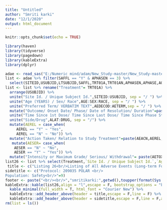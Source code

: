 ---
title: "Untitled"
author: "Smriti karki"
date: "12/1/2020"
output: html_document
---

```{r setup, include=FALSE}
knitr::opts_chunk$set(echo = TRUE)
```

```{r}
library(haven)
library(tidyverse)
library(pagedown)
library(kableExtra)
library(dplyr)
```
```{r}
adae <- read_sas("E:/Numeric mind/adam/New_Study-master/New_Study-master/adam/adae.sas7bdat",NULL)
list <- adae %>% filter(SAFFL == "Y" & APHASEN == 3) %>%
  select(SITEID,USUBJID,LTSUBJID,SAFFL,TRT01A,TRT01AN,APHASEN,APHASE,AGE,SEX,RACE,AEOUT,AESER,AEREL,AETOX,AEWD,AESTDTC,AEDECOD,AETERM,ASTDTC,AENDTC,ADURC,AFTRTSTC,ALTRTSTC,ATTRTSTC,AEACN,ALAT,DRUG)
list <- list %>% rename("Treatment"= TRT01A) %>% 
  arrange(USUBJID) %>% 
  unite("Site Id. / Unique Subject Id.",SITEID:USUBJID, sep = "/ ") %>% 
  unite("Age (YEARS) / Sex/ Race",AGE:SEX:RACE, sep = "/ ") %>% 
  unite("Preferred Term/ VERBATIM TEXT",AEDECOD:AETERM,sep = "/ ") %>% 
  mutate("Outcome/ Onset Date/ Phase/ Date of Resolution/ Duration"=paste(AEOUT,ASTDTC,APHASE,AENDTC,ADURC, sep = "/ ")) %>% 
  unite("Time Since 1st Dose/ Time Since Last Dose/ Time Since Phase Start", AFTRTSTC:ALTRTSTC:ATTRTSTC, sep = "/ ") %>% 
  unite("Side/Drug",ALAT:DRUG, sep = "/") %>% 
  mutate(AEREL = case_when(
     AEREL == "Y" ~ "Yes",
     AEREL == "N" ~ "No")) %>% 
  mutate("Action Taken/ Relation to Study Treatment"=paste(AEACN,AEREL,sep = "/ ")) %>%
   mutate(AESER= case_when(
    AESER == "N" ~ "No",
    AESER == "Y" ~ "Yes")) %>% 
  mutate("Intensity or Maximum Grade/ Serious/ Withdrawal"= paste(AETOX,AESER,AEWD,sep = "/ "))
list26 <- list %>% select(Treatment,`Site Id. / Unique Subject Id.`,`Age (YEARS) / Sex/ Race`,`Preferred Term/ VERBATIM TEXT`,`Outcome/ Onset Date/ Phase/ Date of Resolution/ Duration`,`Time Since 1st Dose/ Time Since Last Dose/ Time Since Phase Start`,`Intensity or Maximum Grade/ Serious/ Withdrawal`,`Action Taken/ Relation to Study Treatment`,`Side/Drug`)
 title <- c("Listing 26<br/>Listing of All Adverse Events (Long-term Follow-up Phase)<br/> <br/>"=9)
sidetitle <- c("Protocol: 209035 POLAR <br/>
Population: Safety<br/>"=9)
footer <- paste("<br/><br/>","smritikarki:",getwd(),toupper(format(Sys.time(),format = "%d%b%Y %H:%M")))
kableExtra::kable(list26,align = "l",escape = F, bootstrap_options = "basic") %>% 
  kable_minimal(full_width = T, html_font = "Courier New") %>% 
  kableExtra::add_header_above(header = title,escape = F,line = F) %>% 
  kableExtra::add_header_above(header = sidetitle,escape = F,line = F,align = "l")
rm(list = ls())   
```
 







